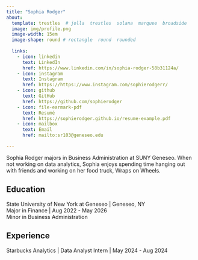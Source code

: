 ```yaml
---
title: "Sophia Rodger"
about:
  template: trestles  # jolla  trestles  solana  marquee  broadside
  image: img/profile.png 
  image-width: 15em
  image-shape: round # rectangle  round  rounded
  
  links:
    - icon: linkedin
      text: LinkedIn
      href: https://www.linkedin.com/in/sophia-rodger-58b31124a/
    - icon: instagram
      text: Instagram
      href: https://https://www.instagram.com/sophierodgerr/
    - icon: github
      text: GitHub
      href: https://github.com/sophierodger
    - icon: file-earmark-pdf
      text: Resumé
      href: https://sophierodger.github.io/resume-example.pdf
    - icon: mailbox
      text: Email
      href: mailto:sr103@geneseo.edu

---
```



Sophia Rodger majors in Business Administration at SUNY Geneseo. When not working on data analytics, Sophia enjoys spending time hanging out with friends and working on her food truck, Wraps on Wheels. 

## Education

State University of New York at Geneseo | Geneseo, NY <br>
Major in Finance | Aug 2022 - May 2026 <br>
Minor in Business Administration 

## Experience

Starbucks Analytics | Data Analyst Intern | May 2024 - Aug 2024 


